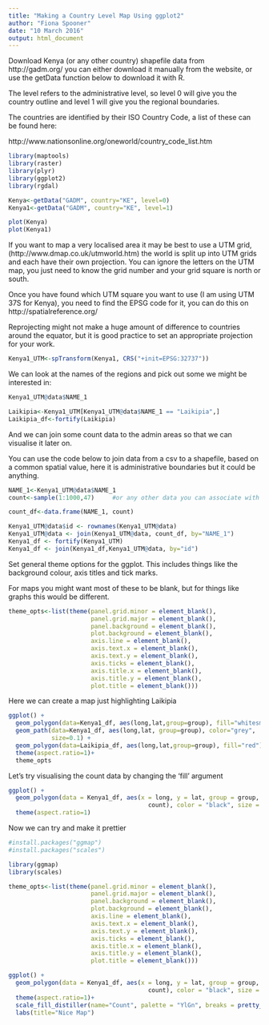 ```yaml
---
title: "Making a Country Level Map Using ggplot2"
author: "Fiona Spooner"
date: "10 March 2016"
output: html_document
---
```



Download Kenya (or any other country) shapefile data from http://gadm.org/  you can either download it manually from the website, or use the getData function below to download it with R. 

The level refers to the administrative level, so level 0 will give you the country outline and level 1 will give you the regional boundaries.

The countries are identified by their ISO Country Code, a list of these can be found here:

http://www.nationsonline.org/oneworld/country_code_list.htm

```r
library(maptools)
library(raster)
library(plyr)
library(ggplot2)
library(rgdal)

Kenya<-getData("GADM", country="KE", level=0)
Kenya1<-getData("GADM", country="KE", level=1)

plot(Kenya)
plot(Kenya1)


```

If you want to map a very localised area it may be best to use a UTM grid, (http://www.dmap.co.uk/utmworld.htm) the world is split up into UTM grids and each have their own projection. You can ignore the letters on the UTM map, you just need to know the grid number and your grid square is north or south.

Once you have found which UTM square you want to use (I am using UTM 37S for Kenya), you need to find the EPSG code for it, you can do this on http://spatialreference.org/ 

Reprojecting might not make a huge amount of difference to countries around the equator, but it is good practice to set an appropriate projection for your work.

```r
Kenya1_UTM<-spTransform(Kenya1, CRS("+init=EPSG:32737"))  

```


We can look at the names of the regions and pick out some we might be interested in:

```r
Kenya1_UTM@data$NAME_1

Laikipia<-Kenya1_UTM[Kenya1_UTM@data$NAME_1 == "Laikipia",]
Laikipia_df<-fortify(Laikipia)

```

And we can join some count data to the admin areas so that we can visualise it later on.

You can use the code below to join data from a csv to a shapefile, based on a common spatial value, here it is administrative boundaries but it could be anything.

```r
NAME_1<-Kenya1_UTM@data$NAME_1
count<-sample(1:1000,47)     #or any other data you can associate with admin level here

count_df<-data.frame(NAME_1, count)

Kenya1_UTM@data$id <- rownames(Kenya1_UTM@data)
Kenya1_UTM@data <- join(Kenya1_UTM@data, count_df, by="NAME_1")
Kenya1_df <- fortify(Kenya1_UTM)
Kenya1_df <- join(Kenya1_df,Kenya1_UTM@data, by="id")

```

Set general theme options for the ggplot. This includes things like the background colour, axis titles and tick marks.

For maps you might want most of these to be blank, but for things like graphs this would be different.

```r

theme_opts<-list(theme(panel.grid.minor = element_blank(),
                       panel.grid.major = element_blank(),
                       panel.background = element_blank(),
                       plot.background = element_blank(),
                       axis.line = element_blank(),
                       axis.text.x = element_blank(),
                       axis.text.y = element_blank(),
                       axis.ticks = element_blank(),
                       axis.title.x = element_blank(),
                       axis.title.y = element_blank(),
                       plot.title = element_blank()))

```

Here we can create a map just highlighting Laikipia

```r
ggplot() + 
  geom_polygon(data=Kenya1_df, aes(long,lat,group=group), fill="whitesmoke")+
  geom_path(data=Kenya1_df, aes(long,lat, group=group), color="grey",
            size=0.1) +
  geom_polygon(data=Laikipia_df, aes(long,lat,group=group), fill="red")+
  theme(aspect.ratio=1)+
  theme_opts

```

Let's try visualising the count data by changing the 'fill' argument

```r

ggplot() + 
  geom_polygon(data = Kenya1_df, aes(x = long, y = lat, group = group, fill =
                                       count), color = "black", size = 0.25) +
  theme(aspect.ratio=1)


```


Now we can try and make it prettier

```r
#install.packages("ggmap")
#install.packages("scales")

library(ggmap)
library(scales)

```


```r

theme_opts<-list(theme(panel.grid.minor = element_blank(),
                       panel.grid.major = element_blank(),
                       panel.background = element_blank(),
                       plot.background = element_blank(),
                       axis.line = element_blank(),
                       axis.text.x = element_blank(),
                       axis.text.y = element_blank(),
                       axis.ticks = element_blank(),
                       axis.title.x = element_blank(),
                       axis.title.y = element_blank(),
                       plot.title = element_blank()))

```


```r
ggplot() + 
  geom_polygon(data = Kenya1_df, aes(x = long, y = lat, group = group, fill =
                                       count), color = "black", size = 0.25) +
  theme(aspect.ratio=1)+
  scale_fill_distiller(name="Count", palette = "YlGn", breaks = pretty_breaks(n = 5))+
  labs(title="Nice Map")

```


